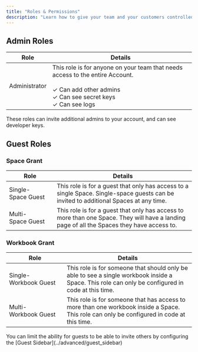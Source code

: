 ```yaml
---
title: "Roles & Permissions"
description: "Learn how to give your team and your customers controlled access."
---
```


## Admin Roles

| Role | Details                           |
| -------- | ------------------------------------- |
| Administrator     | This role is for anyone on your team that needs access to the entire Account.<br/> <br/>&#x2713; Can add other admins <br/>&#x2713;  Can see secret keys <br/>&#x2713;  Can see logs             |

<Warning>
    These roles can invite additional admins to your account, and can see developer keys.
</Warning>

## Guest Roles

### Space Grant

| Role | Details                           |
| -------- | ------------------------------------- |
| Single-Space&nbsp;Guest     | This role is for a guest that only has access to a single Space. Single-space guests can be invited to additional Spaces at any time.                 |
| Multi-Space&nbsp;Guest     | This role is for a guest that only has access to more than one Space. They will have a landing page of all the Spaces they have access to.                   |

### Workbook Grant

| Role | Details                           |
| -------- | ------------------------------------- |
| Single-Workbook&nbsp;Guest     | This role is for someone that should only be able to see a single workbook inside a Space. This role can only be configured in code at this time.                  |
| Multi-Workbook&nbsp;Guest     | This role is for someone that has access to more than one workbook inside a Space. This role can only be configured in code at this time.                  |



<Note>
    You can limit the ability for guests to be able to invite others by configuring the [Guest Sidebar](../advanced/guest_sidebar)
</Note>